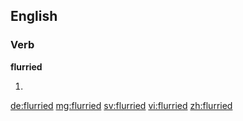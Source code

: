 ==English==
===Verb===
'''flurried'''
#{{past of|flurry}}

[[de:flurried]]
[[mg:flurried]]
[[sv:flurried]]
[[vi:flurried]]
[[zh:flurried]]